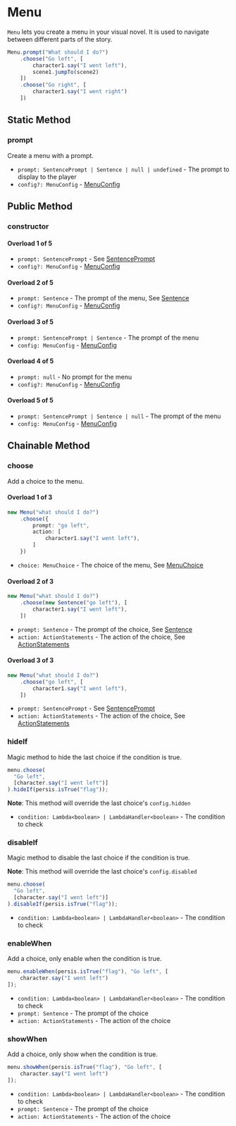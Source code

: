 
# Menu

`Menu` lets you create a menu in your visual novel. It is used to navigate between different parts of the story.

```ts
Menu.prompt("What should I do?")
    .choose("Go left", [
        character1.say("I went left"),
        scene1.jumpTo(scene2)
    ])
    .choose("Go right", [
        character1.say("I went right")
    ])
```

## Static Method

### prompt

Create a menu with a prompt.

<Steps>

- `prompt: SentencePrompt | Sentence | null | undefined` - The prompt to display to the player
- `config?: MenuConfig` - [MenuConfig](../types/MenuConfig)

</Steps>

## Public Method

### constructor

<Steps>

#### Overload 1 of 5

- `prompt: SentencePrompt` - See [SentencePrompt](../types/SentencePrompt)
- `config?: MenuConfig` - [MenuConfig](../types/MenuConfig)

#### Overload 2 of 5

- `prompt: Sentence` - The prompt of the menu, See [Sentence](./character/sentence)
- `config?: MenuConfig` - [MenuConfig](../types/MenuConfig)

#### Overload 3 of 5

- `prompt: SentencePrompt | Sentence` - The prompt of the menu
- `config: MenuConfig` - [MenuConfig](../types/MenuConfig)

#### Overload 4 of 5

- `prompt: null` - No prompt for the menu
- `config?: MenuConfig` - [MenuConfig](../types/MenuConfig)

#### Overload 5 of 5

- `prompt: SentencePrompt | Sentence | null` - The prompt of the menu
- `config: MenuConfig` - [MenuConfig](../types/MenuConfig)

</Steps>

## Chainable Method

### choose

Add a choice to the menu.

<Steps>

#### Overload 1 of 3

```ts
new Menu("what should I do?")
    .choose({
        prompt: "go left",
        action: [
            character1.say("I went left"),
        ]
    })
```

- `choice: MenuChoice` - The choice of the menu, See [MenuChoice](../types/MenuChoice)

#### Overload 2 of 3

```ts
new Menu("what should I do?")
    .choose(new Sentence("go left"), [
        character1.say("I went left"),
    ])
```

- `prompt: Sentence` - The prompt of the choice, See [Sentence](./character/sentence)
- `action: ActionStatements` - The action of the choice, See [ActionStatements](../types/ActionStatements)

#### Overload 3 of 3

```ts
new Menu("what should I do?")
    .choose("go left", [
        character1.say("I went left"),
    ])
```

- `prompt: SentencePrompt` - See [SentencePrompt](../types/SentencePrompt)
- `action: ActionStatements` - The action of the choice, See [ActionStatements](../types/ActionStatements)

</Steps>

### hideIf

Magic method to hide the last choice if the condition is true.

```ts
menu.choose(
  "Go left",
  [character.say("I went left")]
).hideIf(persis.isTrue("flag"));
```

**Note**: This method will override the last choice's `config.hidden`

<Steps>

- `condition: Lambda<boolean> | LambdaHandler<boolean>` - The condition to check

</Steps>

### disableIf

Magic method to disable the last choice if the condition is true.

**Note**: This method will override the last choice's `config.disabled`

```ts
menu.choose(
  "Go left",
  [character.say("I went left")]
).disableIf(persis.isTrue("flag"));
```

<Steps>

- `condition: Lambda<boolean> | LambdaHandler<boolean>` - The condition to check

</Steps>

### enableWhen

Add a choice, only enable when the condition is true.

```ts
menu.enableWhen(persis.isTrue("flag"), "Go left", [
    character.say("I went left")
]);
```

<Steps>

- `condition: Lambda<boolean> | LambdaHandler<boolean>` - The condition to check
- `prompt: Sentence` - The prompt of the choice
- `action: ActionStatements` - The action of the choice

</Steps>

### showWhen

Add a choice, only show when the condition is true.

```ts
menu.showWhen(persis.isTrue("flag"), "Go left", [
    character.say("I went left")
]);
```

<Steps>

- `condition: Lambda<boolean> | LambdaHandler<boolean>` - The condition to check
- `prompt: Sentence` - The prompt of the choice
- `action: ActionStatements` - The action of the choice

</Steps>

